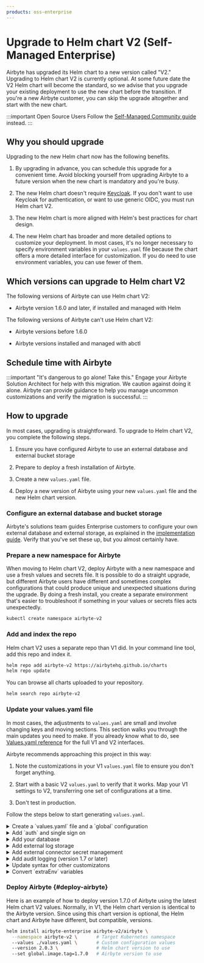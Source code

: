 ```yaml
---
products: oss-enterprise
---
```



# Upgrade to Helm chart V2 (Self-Managed Enterprise)

Airbyte has upgraded its Helm chart to a new version called "V2." Upgrading to Helm chart V2 is currently optional. At some future date the V2 Helm chart will become the standard, so we advise that you upgrade your existing deployment to use the new chart before the transition. If you're a new Airbyte customer, you can skip the upgrade altogether and start with the new chart.

:::important Open Source Users
Follow the [Self-Managed Community guide](../deploying-airbyte/chart-v2-community) instead.
:::

## Why you should upgrade

Upgrading to the new Helm chart now has the following benefits.

1. By upgrading in advance, you can schedule this upgrade for a convenient time. Avoid blocking yourself from upgrading Airbyte to a future version when the new chart is mandatory and you're busy.

2. The new Helm chart doesn't require [Keycloak](https://www.keycloak.org/). If you don't want to use Keycloak for authentication, or want to use generic OIDC, you must run Helm chart V2.

3. The new Helm chart is more aligned with Helm's best practices for chart design.

4. The new Helm chart has broader and more detailed options to customize your deployment. In most cases, it's no longer necessary to specify environment variables in your `values.yaml` file because the chart offers a more detailed interface for customization. If you do need to use environment variables, you can use fewer of them.

## Which versions can upgrade to Helm chart V2

The following versions of Airbyte can use Helm chart V2:

- Airbyte version 1.6.0 and later, if installed and managed with Helm

The following versions of Airbyte can't use Helm chart V2:

- Airbyte versions before 1.6.0

- Airbyte versions installed and managed with abctl

## Schedule time with Airbyte

:::important "It's dangerous to go alone! Take this."
Engage your Airbyte Solution Architect for help with this migration. We caution against doing it alone. Airbyte can provide guidance to help you manage uncommon customizations and verify the migration is successful.
:::

## How to upgrade

In most cases, upgrading is straightforward. To upgrade to Helm chart V2, you complete the following steps.

1. Ensure you have configured Airbyte to use an external database and external bucket storage

2. Prepare to deploy a fresh installation of Airbyte.

3. Create a new `values.yaml` file.

4. Deploy a new version of Airbyte using your new `values.yaml` file and the new Helm chart version.

### Configure an external database and bucket storage

Airbyte's solutions team guides Enterprise customers to configure your own external database and external storage, as explained in the [implementation guide](implementation-guide). Verify that you've set these up, but you almost certainly have.

### Prepare a new namespace for Airbyte

When moving to Helm chart V2, deploy Airbyte with a new namespace and use a fresh values and secrets file. It is possible to do a straight upgrade, but different Airbyte users have different and sometimes complex configurations that could produce unique and unexpected situations during the upgrade. By doing a fresh install, you create a separate environment that's easier to troubleshoot if something in your values or secrets files acts unexpectedly.

```bash
kubectl create namespace airbyte-v2
```

### Add and index the repo

Helm chart V2 uses a separate repo than V1 did. In your command line tool, add this repo and index it.

```bash
helm repo add airbyte-v2 https://airbytehq.github.io/charts
helm repo update
```

You can browse all charts uploaded to your repository.

```bash
helm search repo airbyte-v2
```

### Update your values.yaml file

In most cases, the adjustments to `values.yaml` are small and involve changing keys and moving sections. This section walks you through the main updates you need to make. If you already know what to do, see [Values.yaml reference](../deploying-airbyte/values) for the full V1 and V2 interfaces.

Airbyte recommends approaching this project in this way:

1. Note the customizations in your V1 `values.yaml` file to ensure you don't forget anything.

2. Start with a basic V2 `values.yaml` to verify that it works. Map your V1 settings to V2, transferring one set of configurations at a time.

3. Don't test in production.

Follow the steps below to start generating `values.yaml`.

<details>
<summary>
Create a `values.yaml` file and a `global` configuration
</summary>

Create a new `values.yaml` file on your machine. In that file, create your basic global configuration.

```yaml title="values.yaml"
global:
  edition: enterprise

  enterprise:
    secretName: "" # Secret name where an Airbyte license key is stored
    licenseKeySecretKey: "" # The key within `licenseKeySecretName` where the Airbyte license key is stored

  airbyteUrl: "" # The URL where Airbyte will be reached; This should match your Ingress host
```

Optional: [deploy Airbyte](#deploy-airbyte) before you add additional configurations. If there are issues with your deployment, troubleshooting them is easier before you integrate additional services.

</details>

<details>
<summary>
Add `auth` and single sign on
</summary>

You can implement single sign on (SSO) with OIDC or new generic OIDC. For more help, see [Single sign on (SSO)](../access-management/sso).

<Tabs>
<TabItem value="oidc" label="OIDC">

```yaml title="values.yaml"
global:
  auth:
  
    # -- Admin user configuration
    instanceAdmin:
      firstName: ""
      lastName:  ""
      emailSecretKey: "" # The key within `emailSecretName` where the initial user's email is stored
      passwordSecretKey: "" # The key within `passwordSecretName` where the initial user's password is stored

    # -- SSO Identify Provider configuration; (requires Enterprise)
    identityProvider:
        secretName: "" # Secret name where the OIDC configuration is stored
        type: "oidc"
        oidc:
          # -- OIDC application domain
          domain: ""
          # -- OIDC application name
          appName: ""
          # -- The key within `clientIdSecretName` where the OIDC client id is stored
          clientIdSecretKey: ""
          # -- The key within `clientSecretSecretName` where the OIDC client secret is stored
          clientSecretSecretKey: ""
```

</TabItem>
<TabItem value="generic-oidc" label="Generic OIDC">

```yaml title="values.yaml"
global:
  auth:
  
    # -- Admin user configuration
    instanceAdmin:
      firstName: ""
      lastName:  ""
      emailSecretKey: "" # The key within `emailSecretName` where the initial user's email is stored
      passwordSecretKey: "" # The key within `passwordSecretName` where the initial user's password is stored

    # -- SSO Identify Provider configuration; (requires Enterprise)
    identityProvider:
        secretName: "" # Secret name where the OIDC configuration is stored
        type: "generic-oidc"
        genericOidc:
          clientId: ""
          audience: ""
          extraScopes: ""
          issuer: ""
          endpoints:
            authorizationServerEndpoint: ""
            jwksEndpoint: ""
          fields:
            subject: sub
            email: email
            name: name
            issuer: iss
```

</TabItem>
</Tabs>

</details>

<details>
<summary>
Add your database
</summary>

Disable Airbyte's default Postgres database and add your own. The main difference in Helm chart V2 is the `global.database.database` key has changed to `global.database.name`.

```yaml title="values.yaml"
global: 
  database:
    # -- Secret name where database credentials are stored
    secretName: "" # e.g. "airbyte-config-secrets"
    # -- The database host
    host: ""
    # -- The database port
    port:
    # -- The database name - this key used to be "database" in Helm chart 1.0
    name: ""

    # Use EITHER user or userSecretKey, but not both
    # -- The database user
    user: ""
    # -- The key within `secretName` where the user is stored
    userSecretKey: "" # e.g. "database-user"

    # Use EITHER password or passwordSecretKey, but not both
    # -- The database password
    password: ""
    # -- The key within `secretName` where the password is stored
    passwordSecretKey: "" # e.g."database-password"

postgresql:
  enabled: false
```

</details>

<details>
<summary>
Add external log storage
</summary>

```yaml title="values.yaml"
global:
  storage:
    secretName: ""
    type: minio # default storage is minio. Set to s3, gcs, or azure, according to what you use.

    bucket:
      log: airbyte-bucket
      state: airbyte-bucket
      workloadOutput: airbyte-bucket
      activityPayload: airbyte-bucket

    # Set ONE OF the following storage types, according to your specification above

    # S3
    s3:
      region: "" ## e.g. us-east-1
      authenticationType: credentials ## Use "credentials" or "instanceProfile"
      accessKeyId: ""
      secretAccessKey: ""

    # GCS
    gcs:
      projectId: <project-id>
      credentialsJson:  <base64-encoded>
      credentialsJsonPath: /secrets/gcs-log-creds/gcp.json

    # Azure
    azure:
      # one of the following: connectionString, connectionStringSecretKey
      connectionString: <azure storage connection string>
      connectionStringSecretKey: <secret coordinate containing an existing connection-string secret>
```

</details>

<details>
<summary>
Add external connector secret management
</summary>

```yaml
global:
  secretsManager:
    enabled: false
    type: "" # one of: VAULT, GOOGLE_SECRET_MANAGER, AWS_SECRET_MANAGER, AZURE_KEY_VAULT, TESTING_CONFIG_DB_TABLE
    secretName: "airbyte-config-secrets"

    # Set ONE OF the following groups of configurations, based on your configuration in global.secretsManager.type.

    awsSecretManager:
      region: <aws-region>
      authenticationType: credentials ## Use "credentials" or "instanceProfile"
      tags: ## Optional - You may add tags to new secrets created by Airbyte.
      - key: ## e.g. team
          value: ## e.g. deployments
        - key: business-unit
          value: engineering
      kms: ## Optional - ARN for KMS Decryption.

    # OR

    googleSecretManager:
      projectId: <project-id>
      credentialsSecretKey: gcp.json

    # OR

    azureKeyVault:
      tenantId: ""
      vaultUrl: ""
      clientId: ""
      clientIdSecretKey: ""
      clientSecret: ""
      clientSecretSecretKey: ""
      tags: ""

    # OR

    vault:
      address: ""
      prefix: ""
      authToken: ""
      authTokenSecretKey: ""
```

</details>

<details>
<summary>
Add audit logging (version 1.7 or later)
</summary>

If you're using version 1.7 or later, you can enable audit logging. Unlike Helm chart V1, it's no longer necessary to specify environment variables. For more help with audit logging, see [Audit logging](audit-logging).

```yaml title="values.yaml"
server:
  auditLogginEnabled: true

storage:
  bucket:
    auditLogging: your-audit-logging-bucket-name-here
```

</details>

<details>
<summary>
Update syntax for other customizatons
</summary>

If you have further customizations in your V1 values.yaml file, move those over to your new values.yaml file, and update key names where appropriate.

- Change hyphenated V1 keys keys to camel case in V2. For example, when copying over `workload-launcher`, change it to `workloadLauncher`.

- Some keys have different names. For example, `orchestrator` is `containerOrchestrator` in V2.

Here is the full list of changes.

<HelmSyntaxConversion/>

</details>

<details>
<summary>
Convert `extraEnv` variables
</summary>

In previous versions of your values.yaml file, you might have specified a number of environment variables through `extraEnv`. Many (but not all) of these variables have a dedicated interface in Helm chart V2. For example, look at the following configuration, which tells `workload-launcher` to run pods in the `jobs` node group.

```yaml title="values.yaml using Helm chart V1"
workload-launcher:
  nodeSelector:
    type: static
  ## Pods spun up by the workload launcher will run in the 'jobs' node group.
  extraEnv:
    - name: JOB_KUBE_NODE_SELECTORS
      value: type=jobs
    - name: SPEC_JOB_KUBE_NODE_SELECTORS
      value: type=jobs
    - name: CHECK_JOB_KUBE_NODE_SELECTORS
      value: type=jobs
    - name: DISCOVER_JOB_KUBE_NODE_SELECTORS
      value: type=jobs
```

You can specify these values directly without using environment variables, achieving the same effect.

```yaml title="values.yaml using Helm chart V2"
global:
  jobs:
    kube:
      nodeSelector:
        type: jobs
      scheduling:
        check:
          nodeSelectors:
            type: jobs
        discover:
          nodeSelectors:
            type: jobs
        spec:
          nodeSelectors:
            type: jobs

workloadLauncher:
  nodeSelector:
    type: static
```

<EnvironmentVarConversion/>

</details>

### Deploy Airbyte {#deploy-airbyte}

Here is an example of how to deploy version 1.7.0 of Airbyte using the latest Helm chart V2 values. Normally, in V1, the Helm chart version is identical to the Airbyte version. Since using this chart version is optional, the Helm chart and Airbyte have different, but compatible, versions.

```bash
helm install airbyte-enterprise airbyte-v2/airbyte \
  --namespace airbyte-v2 \       # Target Kubernetes namespace
  --values ./values.yaml \       # Custom configuration values
  --version 2.0.3 \              # Helm chart version to use
  --set global.image.tag=1.7.0   # Airbyte version to use
```

<!-- I am realizing the decoupling the chart from the platform may create weird scenarios where it's unclear which version/chart combination to use. -->
